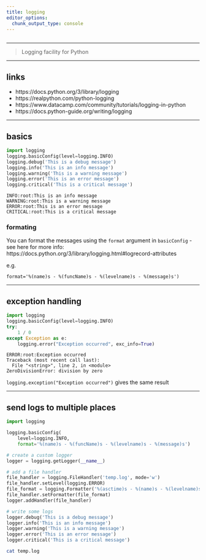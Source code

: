 ```yaml
---
title: logging
editor_options: 
  chunk_output_type: console
---
```


```r
```

*********************************************************************

> Logging facility for Python

<!-- ********************************************************************* -->

<!-- ## faqs -->

*********************************************************************

## links

* https://docs.python.org/3/library/logging  
* https://realpython.com/python-logging  
* https://www.datacamp.com/community/tutorials/logging-in-python  
* https://docs.python-guide.org/writing/logging  


*********************************************************************

## basics

```python
import logging
logging.basicConfig(level=logging.INFO)
logging.debug('This is a debug message')
logging.info('This is an info message')
logging.warning('This is a warning message')
logging.error('This is an error message')
logging.critical('This is a critical message')
```

```
INFO:root:This is an info message
WARNING:root:This is a warning message
ERROR:root:This is an error message
CRITICAL:root:This is a critical message
```

### formating

You can format the messages using the `format` argument in `basicConfig` - see here for more info: https://docs.python.org/3/library/logging.html#logrecord-attributes

e.g. 

`format='%(name)s - %(funcName)s - %(levelname)s - %(message)s')`

*********************************************************************

## exception handling

```python
import logging
logging.basicConfig(level=logging.INFO)
try:
    1 / 0
except Exception as e:
    logging.error("Exception occurred", exc_info=True)
```

```
ERROR:root:Exception occurred
Traceback (most recent call last):
  File "<string>", line 2, in <module>
ZeroDivisionError: division by zero
```

`logging.exception("Exception occurred")` gives the same result

*********************************************************************

## send logs to multiple places

```python
import logging

logging.basicConfig(
    level=logging.INFO,
    format='%(name)s - %(funcName)s - %(levelname)s - %(message)s')

# create a custom logger
logger = logging.getLogger(__name__)

# add a file handler
file_handler = logging.FileHandler('temp.log', mode='w')
file_handler.setLevel(logging.ERROR)
file_format = logging.Formatter('%(asctime)s - %(name)s - %(levelname)s - %(message)s')
file_handler.setFormatter(file_format)
logger.addHandler(file_handler)

# write some logs
logger.debug('This is a debug message')
logger.info('This is an info message')
logger.warning('This is a warning message')
logger.error('This is an error message')
logger.critical('This is a critical message')
```

```sh
cat temp.log
```

